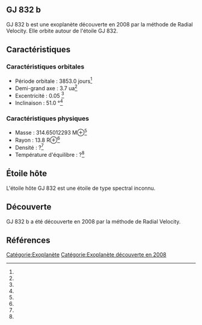 == GJ 832 b ==

{{Infobox Exoplanète
| nom = GJ 832 b
| image = 
| légende = 
| étoile = GJ 832
| constellation = 
| ascension_droite = 
| déclinaison = 
| distance = ?
| type_spectral = ?
| masse = 314.65012293 M⊕<ref></ref>
| rayon = 13.8 R⊕<ref></ref>
| densité = ?<ref></ref>
| gravité = ?<ref></ref>
| température = ?<ref></ref>
| période = 3853.0 j<ref></ref>
| demi_grand_axe = 3.7 ua<ref></ref>
| excentricité = 0.05 <ref></ref>
| inclinaison = 51.0 °<ref></ref>
| méthode_découverte = Radial Velocity
| date_découverte = 2008
| statut = Confirmée
}}

GJ 832 b est une exoplanète découverte en 2008 par la méthode de Radial Velocity. Elle orbite autour de l'étoile GJ 832.

== Caractéristiques ==

=== Caractéristiques orbitales ===
* Période orbitale : 3853.0 jours<ref></ref>
* Demi-grand axe : 3.7 ua<ref></ref>
* Excentricité : 0.05 <ref></ref>
* Inclinaison : 51.0 °<ref></ref>

=== Caractéristiques physiques ===
* Masse : 314.65012293 M⊕<ref></ref>
* Rayon : 13.8 R⊕<ref></ref>
* Densité : ?<ref></ref>
* Température d'équilibre : ?<ref></ref>

== Étoile hôte ==

{{Infobox Étoile
| nom = GJ 832
| image = 
| légende = 
| constellation = 
| ascension_droite = 
| déclinaison = 
| distance = ?
| type_spectral = ?
| magnitude_absolue = 
| magnitude_apparente = 
| masse = ?<ref></ref>
| rayon = ?<ref></ref>
| température = ?<ref></ref>
| métallicité = ?<ref></ref>
| âge = ?<ref></ref>
}}

L'étoile hôte GJ 832 est une étoile de type spectral inconnu.

== Découverte ==

GJ 832 b a été découverte en 2008 par la méthode de Radial Velocity.

== Références ==
<references />

[[Catégorie:Exoplanète]]
[[Catégorie:Exoplanète découverte en 2008]]
